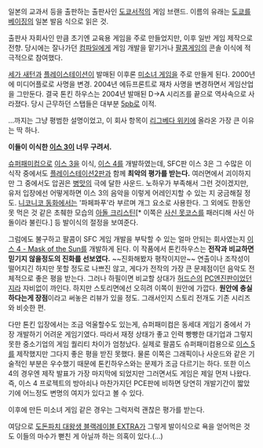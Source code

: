 일본의 교과서 등을 출판하는 출판사인 [[도쿄서적]]의 게임 브랜드. 이름의 유래는 [[도쿄]]를 [[베이징]]의 일본 발음 식으로 읽은 것.

출판사 자회사인 만큼 초기엔 교육용 게임을 주로 만들었지만, 이후 일반 게임 제작으로 전향. 당시에는 잘나가던 [[컴파일]]에게 게임 개발을 맡기거나 [[팔콤]]게임의 콘솔 이식에 적극적으로 참여했다.

[[세가 새턴]]과 [[플레이스테이션]]이 발매된 이후론 [[미소녀 게임]]을 주로 만들게 된다. 2000년에 미디어플로로 사명을 변경. 2004년 에듀프론트로 재차 사명을 변경하면서 게임산업을 그만둔다. 결국 톤킨 하우스는 2004년 발매된 D→A 시리즈를 끝으로 역사속으로 사라졌다. 당시 근무하던 스탭들은 대부분 [[5pb]]로 이적.

...까지는 그냥 평범한 설명이었고, 이 회사 항목이 [[리그베다 위키]]에 올라온 가장 큰 이유는 딱 하나.

'''이들이 이식한 [[이스 3]]이 너무 구려서.'''

[[슈퍼패미컴]]으로 [[이스 3]]을 이식, [[이스 4]]를 개발하였는데, SFC판 이스 3은 그 수많은 이식작 중에서도 [[플레이스테이션2]]판과 함께 '''최악의 평가를 받는다.''' 여러면에서 괴이하지만 그 중에서도 압권은 [[병맛]]의 극에 달한 사운드. 노하우가 부족해서 그런 것이겠지만, 유저 입장에선 어떻게하면 이스 3의 음악을 이렇게 어레인지할 수 있는 지 궁금해질 정도. [[니코니코 동화]]에서는 '파페파푸'라 부르며 개그 요소로 사용한다. 그 외에도 한동안 못 먹은 것 같은 초췌한 모습의 [[아돌 크리스틴]][* 이쪽은 [[사신 못코스]]를 패러디해 사신 아돌이라 불린다.] 등 발이식의 절정을 보여준다.

그럼에도 불구하고 팔콤이 SFC 게임 개발을 부탁할 수 있는 얼마 안되는 회사였는지 [[이스 4 - Mask of the Sun]]를 개발하게 된다. 이 작품에서 톤킨하우스는 '''전작과 비교하면 믿기지 않을정도의 진화를 선보였다.''' ~~진화해봤자 평작이지만~~ 연출이나 조작성이 떨어지긴 하지만 못할 정도로 나쁘진 않고, 게다가 전작의 가장 큰 문제점이던 음악도 전체적으로 좋은 평을 받는다. 그러나 하필이면 비교할 상대가 [[허드슨]]의 [[PC엔진]]판이었던지라 자비없이 까인다. 하지만 스토리면에선 오히려 이쪽이 원안에 가깝다. '''원안에 충실하다는게 장점'''이라고 써놓은 리뷰가 있을 정도. 그래서인지 스토리 전개도 기존 시리즈와 비슷한 편.

다만 톤킨 입장에서는 조금 억울할수도 있는게, 슈퍼패미컴은 동세대 게임기 중에서 가장 개발하기 어려운 게임기였다. 따라서 재정 상태가 좋고 인력 빵빵한 대기업과 그렇지 못한 중소기업의 게임 퀄리티 차이가 엄청났다. 실제로 팔콤도 슈퍼패미컴용으로 [[이스 5]]를 제작했지만 그다지 좋은 평을 받진 못했다. 물론 이쪽은 그래픽이나 사운드와 같은 기술적인 부분은 우수했기 때문에 톤킨하우스와는 문제가 조금 다르기는 하다. 또한 이스 4의 경우엔 제작 발표가 가장 마지막에 되었지만 그러면서도 게임은 제일 먼저 나왔다. 즉, 이스 4 프로젝트의 방아쇠나 마찬가지던 PCE판에 비하면 당연히 개발기간이 짧았기에 어느정도 변명의 여지가 있다고 볼 수 있다.

이후에 만든 미소녀 게임 같은 경우는 그럭저럭 괜찮은 평가를 받는다.

여담으로 [[도돈파치 대왕생 블랙레이블 EXTRA]]가 그렇게 발이식으로 욕을 얻어먹은 것도 이들의 마수가 뻗친 게 아닐까 하는 의혹이 있다.(...)
